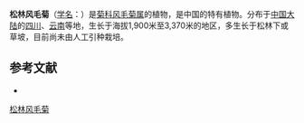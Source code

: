 {{Speciesbox
| name = 松林风毛菊
| status = 
| status_system = 
| image =
| genus = Saussurea
| species = pinetorum
| authority = Hand.-Mazz.
}}

'''松林风毛菊'''（[[学名|学名]]：{{lang|la|''Saussurea pinetorum''}}）是[[菊科|菊科]][[风毛菊属|风毛菊属]]的植物，是中国的特有植物。分布于[[中国大陆|中国大陆]]的[[四川|四川]]、[[云南|云南]]等地，生长于海拔1,900米至3,370米的地区，多生长于松林下或草坡，目前尚未由人工引种栽培。

== 参考文献 ==
<div class="references-small">
* {{cite web| url =http://www.bioinfo.cn/db05/KmzwSpecies.php?action=view&id=5370| title =松林风毛菊| work =《中国高等植物数据库全库》| publisher =中国科学院微生物研究所| author =昆明植物研究所| accessdate =2009-02-24| archive-date =2016-03-05| archive-url =https://web.archive.org/web/20160305070730/http://www.bioinfo.cn/db05/KmzwSpecies.php?action=view&id=5370| dead-url =yes}}
</div>
{{Taxonbar|from=Q11104551}}

[[Category:风毛菊属|松林风毛菊]]


{{植物小作品}}